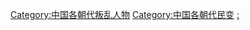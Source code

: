 [[Category:中国各朝代叛乱人物|Category:中国各朝代叛乱人物]]
[[Category:中国各朝代民变|Category:中国各朝代民变]]
[[Category:中國民變人物|:]]